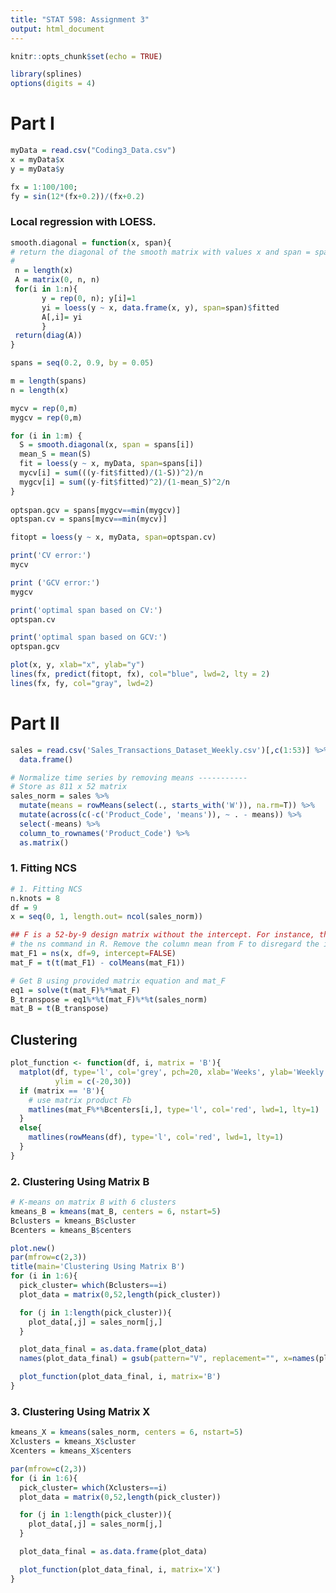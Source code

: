 ```yaml
---
title: "STAT 598: Assignment 3"
output: html_document
---
```


```r
knitr::opts_chunk$set(echo = TRUE)
```

```r
library(splines)
options(digits = 4)
```

# Part I

```r
myData = read.csv("Coding3_Data.csv")
x = myData$x
y = myData$y

fx = 1:100/100;
fy = sin(12*(fx+0.2))/(fx+0.2)

```


### Local regression with LOESS.

```r
smooth.diagonal = function(x, span){
# return the diagonal of the smooth matrix with values x and span = span
# 
 n = length(x)
 A = matrix(0, n, n)
 for(i in 1:n){
       y = rep(0, n); y[i]=1
       yi = loess(y ~ x, data.frame(x, y), span=span)$fitted
       A[,i]= yi
       }
 return(diag(A))
}

```


```r
spans = seq(0.2, 0.9, by = 0.05)

m = length(spans)
n = length(x)

mycv = rep(0,m)
mygcv = rep(0,m)

for (i in 1:m) {
  S = smooth.diagonal(x, span = spans[i])
  mean_S = mean(S)
  fit = loess(y ~ x, myData, span=spans[i])
  mycv[i] = sum(((y-fit$fitted)/(1-S))^2)/n
  mygcv[i] = sum((y-fit$fitted)^2)/(1-mean_S)^2/n
}
  
optspan.gcv = spans[mygcv==min(mygcv)]
optspan.cv = spans[mycv==min(mycv)]

fitopt = loess(y ~ x, myData, span=optspan.cv)

print('CV error:')
mycv

print ('GCV error:')
mygcv

print('optimal span based on CV:')
optspan.cv

print('optimal span based on GCV:')
optspan.gcv
```



```r

plot(x, y, xlab="x", ylab="y")
lines(fx, predict(fitopt, fx), col="blue", lwd=2, lty = 2)
lines(fx, fy, col="gray", lwd=2)

```

# Part II
```r
sales = read.csv('Sales_Transactions_Dataset_Weekly.csv')[,c(1:53)] %>% 
  data.frame()

# Normalize time series by removing means -----------
# Store as 811 x 52 matrix
sales_norm = sales %>% 
  mutate(means = rowMeans(select(., starts_with('W')), na.rm=T)) %>% 
  mutate(across(c(-c('Product_Code', 'means')), ~ . - means)) %>% 
  select(-means) %>% 
  column_to_rownames('Product_Code') %>% 
  as.matrix()  
```

### 1. Fitting NCS

```r
# 1. Fitting NCS 
n.knots = 8
df = 9
x = seq(0, 1, length.out= ncol(sales_norm))

## F is a 52-by-9 design matrix without the intercept. For instance, this can be obtained using
# the ns command in R. Remove the column mean from F to disregard the intercept.
mat_F1 = ns(x, df=9, intercept=FALSE)
mat_F = t(t(mat_F1) - colMeans(mat_F1)) 

# Get B using provided matrix equation and mat_F
eq1 = solve(t(mat_F)%*%mat_F)
B_transpose = eq1%*%t(mat_F)%*%t(sales_norm)
mat_B = t(B_transpose)
```

## Clustering
```r
plot_function <- function(df, i, matrix = 'B'){
  matplot(df, type='l', col='grey', pch=20, xlab='Weeks', ylab='Weekly Sales',
          ylim = c(-20,30))
  if (matrix == 'B'){
    # use matrix product Fb
    matlines(mat_F%*%Bcenters[i,], type='l', col='red', lwd=1, lty=1) 
  }
  else{
    matlines(rowMeans(df), type='l', col='red', lwd=1, lty=1) 
  }
}
```

### 2. Clustering Using Matrix B 

```r
# K-means on matrix B with 6 clusters
kmeans_B = kmeans(mat_B, centers = 6, nstart=5)
Bclusters = kmeans_B$cluster
Bcenters = kmeans_B$centers
```

```r
plot.new()
par(mfrow=c(2,3))
title(main='Clustering Using Matrix B')
for (i in 1:6){
  pick_cluster= which(Bclusters==i)
  plot_data = matrix(0,52,length(pick_cluster))

  for (j in 1:length(pick_cluster)){
    plot_data[,j] = sales_norm[j,]
  }

  plot_data_final = as.data.frame(plot_data) 
  names(plot_data_final) = gsub(pattern="V", replacement="", x=names(plot_data_final))

  plot_function(plot_data_final, i, matrix='B')
}
```

### 3. Clustering Using Matrix X
```r
kmeans_X = kmeans(sales_norm, centers = 6, nstart=5)
Xclusters = kmeans_X$cluster
Xcenters = kmeans_X$centers
```

```r
par(mfrow=c(2,3))
for (i in 1:6){
  pick_cluster= which(Xclusters==i)
  plot_data = matrix(0,52,length(pick_cluster))

  for (j in 1:length(pick_cluster)){
    plot_data[,j] = sales_norm[j,]
  }

  plot_data_final = as.data.frame(plot_data)

  plot_function(plot_data_final, i, matrix='X')
}
```
